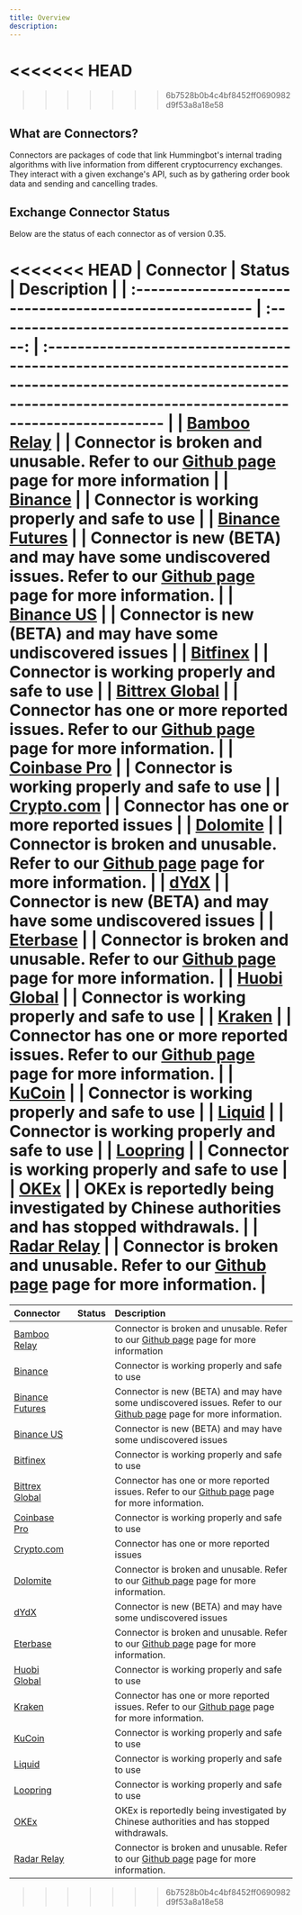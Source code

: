```yaml
---
title: Overview
description:
---
```


<<<<<<< HEAD
=======

> > > > > > > 6b7528b0b4c4bf8452ff0690982d9f53a8a18e58

## What are Connectors?

Connectors are packages of code that link Hummingbot's internal trading algorithms with live information from different cryptocurrency exchanges. They interact with a given exchange's API, such as by gathering order book data and sending and cancelling trades.

## Exchange Connector Status

Below are the status of each connector as of version 0.35.

<<<<<<< HEAD
| Connector | Status | Description |
| :------------------------------------------------------ | :------------------------------------------: | :------------------------------------------------------------------------------------------------------------------------------------------------------------------------ |
| [Bamboo Relay](/exchange-connectors/bamboo-relay) | <StatusCircle color="red" font="25px" /> | Connector is broken and unusable. Refer to our [Github page](https://github.com/CoinAlpha/hummingbot/issues/2055) page for more information |
| [Binance](/exchange-connectors/binance) | <StatusCircle color="green" font="25px" /> | Connector is working properly and safe to use |
| [Binance Futures](/exchange-connectors/binance-futures) | <StatusCircle color="yellow" font="25px" /> | Connector is new (BETA) and may have some undiscovered issues. Refer to our [Github page](https://github.com/CoinAlpha/hummingbot/issues/2596) page for more information. |
| [Binance US](/exchange-connectors/binance-us) | <StatusCircles color="yellow" font="25px" /> | Connector is new (BETA) and may have some undiscovered issues |
| [Bitfinex](/exchange-connectors/bitfinex) | <StatusCircle color="green" font="25px" /> | Connector is working properly and safe to use |
| [Bittrex Global](/exchange-connectors/bittrex) | <StatusCircle color="yellow" font="25px" /> | Connector has one or more reported issues. Refer to our [Github page](https://github.com/CoinAlpha/hummingbot/labels/bittrex) page for more information. |
| [Coinbase Pro](/exchange-connectors/coinbase) | <StatusCircle color="green" font="25px" /> | Connector is working properly and safe to use |
| [Crypto.com](/exchange-connectors/crypto-com) | <StatusCircle color="yellow" font="25px" /> | Connector has one or more reported issues |
| [Dolomite](/exchange-connectors/Dolomite) | <StatusCircle color="red" font="25px" /> | Connector is broken and unusable. Refer to our [Github page](https://github.com/CoinAlpha/hummingbot/issues/1687) page for more information. |
| [dYdX](/exchange-connectors/dydx) | <StatusCircle color="yellow" font="25px" /> | Connector is new (BETA) and may have some undiscovered issues |
| [Eterbase](/exchange-connectors/eterbase) | <StatusCircle color="red" font="25px" /> | Connector is broken and unusable. Refer to our [Github page](https://github.com/CoinAlpha/hummingbot/labels/eterbase) page for more information. |
| [Huobi Global](/exchange-connectors/huobi) | <StatusCircle color="green" font="25px" /> | Connector is working properly and safe to use |
| [Kraken](/exchange-connectors/kraken) | <StatusCircle color="yellow" font="25px" /> | Connector has one or more reported issues. Refer to our [Github page](https://github.com/CoinAlpha/hummingbot/labels/kraken) page for more information. |
| [KuCoin](/exchange-connectors/kucoin) | <StatusCircle color="green" font="25px" /> | Connector is working properly and safe to use |
| [Liquid](/exchange-connectors/liquid) | <StatusCircle color="green" font="25px" /> | Connector is working properly and safe to use |
| [Loopring](/exchange-connectors/loopring) | <StatusCircle color="green" font="25px" /> | Connector is working properly and safe to use |
| [OKEx](/exchange-connectors/okex) | <StatusCircle color="red" font="25px" /> | OKEx is reportedly being investigated by Chinese authorities and has stopped withdrawals. |
| [Radar Relay](/exchange-connectors/radar-relay) | <StatusCircle color="red" font="25px" /> | Connector is broken and unusable. Refer to our [Github page](https://github.com/CoinAlpha/hummingbot/labels/radar%20relay) page for more information. |
=======
| Connector | Status | Description |
| :------------------------------------------------------ | :----------------------------------------: | :------------------------------------------------------------------------------------------------------------------------------------------------------------------------ |
| [Bamboo Relay](/exchange-connectors/bamboo-relay) | <TableStatus color="red" font="25px" /> | Connector is broken and unusable. Refer to our [Github page](https://github.com/CoinAlpha/hummingbot/issues/2055) page for more information |
| [Binance](/exchange-connectors/binance) | <TableStatus color="green" font="25px" /> | Connector is working properly and safe to use |
| [Binance Futures](/exchange-connectors/binance-futures) | <TableStatus color="yellow" font="25px" /> | Connector is new (BETA) and may have some undiscovered issues. Refer to our [Github page](https://github.com/CoinAlpha/hummingbot/issues/2596) page for more information. |
| [Binance US](/exchange-connectors/binance-us) | <TableStatus color="yellow" font="25px" /> | Connector is new (BETA) and may have some undiscovered issues |
| [Bitfinex](/exchange-connectors/bitfinex) | <TableStatus color="green" font="25px" /> | Connector is working properly and safe to use |
| [Bittrex Global](/exchange-connectors/bittrex) | <TableStatus color="yellow" font="25px" /> | Connector has one or more reported issues. Refer to our [Github page](https://github.com/CoinAlpha/hummingbot/labels/bittrex) page for more information. |
| [Coinbase Pro](/exchange-connectors/coinbase) | <TableStatus color="green" font="25px" /> | Connector is working properly and safe to use |
| [Crypto.com](/exchange-connectors/crypto-com) | <TableStatus color="yellow" font="25px" /> | Connector has one or more reported issues |
| [Dolomite](/exchange-connectors/Dolomite) | <TableStatus color="red" font="25px" /> | Connector is broken and unusable. Refer to our [Github page](https://github.com/CoinAlpha/hummingbot/issues/1687) page for more information. |
| [dYdX](/exchange-connectors/dydx) | <TableStatus color="yellow" font="25px" /> | Connector is new (BETA) and may have some undiscovered issues |
| [Eterbase](/exchange-connectors/eterbase) | <TableStatus color="red" font="25px" /> | Connector is broken and unusable. Refer to our [Github page](https://github.com/CoinAlpha/hummingbot/labels/eterbase) page for more information. |
| [Huobi Global](/exchange-connectors/huobi) | <TableStatus color="green" font="25px" /> | Connector is working properly and safe to use |
| [Kraken](/exchange-connectors/kraken) | <TableStatus color="yellow" font="25px" /> | Connector has one or more reported issues. Refer to our [Github page](https://github.com/CoinAlpha/hummingbot/labels/kraken) page for more information. |
| [KuCoin](/exchange-connectors/kucoin) | <TableStatus color="green" font="25px" /> | Connector is working properly and safe to use |
| [Liquid](/exchange-connectors/liquid) | <TableStatus color="green" font="25px" /> | Connector is working properly and safe to use |
| [Loopring](/exchange-connectors/loopring) | <TableStatus color="green" font="25px" /> | Connector is working properly and safe to use |
| [OKEx](/exchange-connectors/okex) | <TableStatus color="red" font="25px" /> | OKEx is reportedly being investigated by Chinese authorities and has stopped withdrawals. |
| [Radar Relay](/exchange-connectors/radar-relay) | <TableStatus color="red" font="25px" /> | Connector is broken and unusable. Refer to our [Github page](https://github.com/CoinAlpha/hummingbot/labels/radar%20relay) page for more information. |

> > > > > > > 6b7528b0b4c4bf8452ff0690982d9f53a8a18e58
